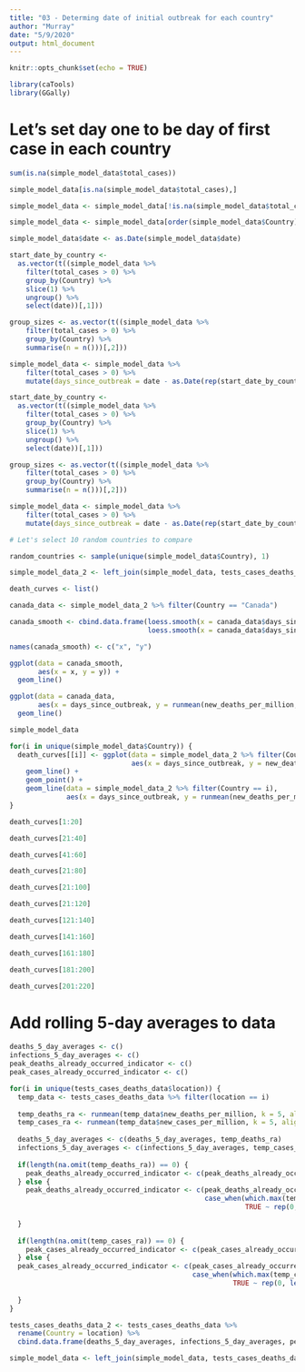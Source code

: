 ```yaml
---
title: "03 - Determing date of initial outbreak for each country"
author: "Murray"
date: "5/9/2020"
output: html_document
---
```


```r
knitr::opts_chunk$set(echo = TRUE)

library(caTools)
library(GGally)
```

# Let's set day one to be day of first case  in each country

```r
sum(is.na(simple_model_data$total_cases))

simple_model_data[is.na(simple_model_data$total_cases),]

simple_model_data <- simple_model_data[!is.na(simple_model_data$total_cases),]

simple_model_data <- simple_model_data[order(simple_model_data$Country),]

simple_model_data$date <- as.Date(simple_model_data$date)

start_date_by_country <- 
  as.vector(t((simple_model_data %>%
    filter(total_cases > 0) %>%
    group_by(Country) %>%
    slice(1) %>%
    ungroup() %>%
    select(date))[,1]))

group_sizes <- as.vector(t((simple_model_data %>%
    filter(total_cases > 0) %>%
    group_by(Country) %>%
    summarise(n = n()))[,2]))

simple_model_data <- simple_model_data %>%
    filter(total_cases > 0) %>%
    mutate(days_since_outbreak = date - as.Date(rep(start_date_by_country, group_sizes)))

start_date_by_country <- 
  as.vector(t((simple_model_data %>%
    filter(total_cases > 0) %>%
    group_by(Country) %>%
    slice(1) %>%
    ungroup() %>%
    select(date))[,1]))

group_sizes <- as.vector(t((simple_model_data %>%
    filter(total_cases > 0) %>%
    group_by(Country) %>%
    summarise(n = n()))[,2]))

simple_model_data <- simple_model_data %>%
    filter(total_cases > 0) %>%
    mutate(days_since_outbreak = date - as.Date(rep(start_date_by_country, group_sizes)))

```

```r
# Let's select 10 random countries to compare

random_countries <- sample(unique(simple_model_data$Country), 1)

simple_model_data_2 <- left_join(simple_model_data, tests_cases_deaths_data %>% select (location, date, new_deaths_per_million) %>% rename(Country = location) %>% mutate(date = as.Date(date)))

death_curves <- list()

canada_data <- simple_model_data_2 %>% filter(Country == "Canada")

canada_smooth <- cbind.data.frame(loess.smooth(x = canada_data$days_since_outbreak, y = canada_data$new_deaths_per_million, span = 2/3)$x,
                                  loess.smooth(x = canada_data$days_since_outbreak, y = canada_data$new_deaths_per_million, span = 0.1)$y)

names(canada_smooth) <- c("x", "y")

ggplot(data = canada_smooth,
       aes(x = x, y = y)) +
  geom_line()

ggplot(data = canada_data,
       aes(x = days_since_outbreak, y = runmean(new_deaths_per_million, 5))) +
  geom_line()

simple_model_data

for(i in unique(simple_model_data$Country)) {
  death_curves[[i]] <- ggplot(data = simple_model_data_2 %>% filter(Country == i),
                              aes(x = days_since_outbreak, y = new_deaths_per_million, color = Country)) +
    geom_line() +
    geom_point() +
    geom_line(data = simple_model_data_2 %>% filter(Country == i),
              aes(x = days_since_outbreak, y = runmean(new_deaths_per_million, 5, align = "right"), color = "5-day rolling average"))
}

death_curves[1:20]
```

```r
death_curves[21:40]
```

```r
death_curves[41:60]
```

```r
death_curves[21:80]
```

```r
death_curves[21:100]
```

```r
death_curves[21:120]
```

```r
death_curves[121:140]
```

```r
death_curves[141:160]
```

```r
death_curves[161:180]
```

```r
death_curves[181:200]
```

```r
death_curves[201:220]
```

# Add rolling 5-day averages to data

```r
deaths_5_day_averages <- c()
infections_5_day_averages <- c()
peak_deaths_already_occurred_indicator <- c()
peak_cases_already_occurred_indicator <- c()

for(i in unique(tests_cases_deaths_data$location)) {
  temp_data <- tests_cases_deaths_data %>% filter(location == i)
  
  temp_deaths_ra <- runmean(temp_data$new_deaths_per_million, k = 5, align = "right")
  temp_cases_ra <- runmean(temp_data$new_cases_per_million, k = 5, align = "right")
  
  deaths_5_day_averages <- c(deaths_5_day_averages, temp_deaths_ra)
  infections_5_day_averages <- c(infections_5_day_averages, temp_cases_ra)
  
  if(length(na.omit(temp_deaths_ra)) == 0) {
    peak_deaths_already_occurred_indicator <- c(peak_deaths_already_occurred_indicator, rep(0, length(temp_deaths_ra)))
  } else {
    peak_deaths_already_occurred_indicator <- c(peak_deaths_already_occurred_indicator,
                                                case_when(which.max(temp_deaths_ra) < length(temp_deaths_ra) - 3 ~ rep(1, length(temp_deaths_ra)),
                                                          TRUE ~ rep(0, length(temp_deaths_ra))))
    
  }
  
  if(length(na.omit(temp_cases_ra)) == 0) {
    peak_cases_already_occurred_indicator <- c(peak_cases_already_occurred_indicator, rep(0, length(temp_cases_ra)))
  } else {
  peak_cases_already_occurred_indicator <- c(peak_cases_already_occurred_indicator,
                                             case_when(which.max(temp_cases_ra) < length(temp_cases_ra) - 3 ~ rep(1, length(temp_cases_ra)),
                                                       TRUE ~ rep(0, length(temp_cases_ra))))
    
  }
}

tests_cases_deaths_data_2 <- tests_cases_deaths_data %>%
  rename(Country = location) %>%
  cbind.data.frame(deaths_5_day_averages, infections_5_day_averages, peak_deaths_already_occurred_indicator, peak_cases_already_occurred_indicator)

simple_model_data <- left_join(simple_model_data, tests_cases_deaths_data_2 %>% select(Country,
                                                                                        date,
                                                                                        deaths_5_day_averages,
                                                                                        infections_5_day_averages,
                                                                                        peak_deaths_already_occurred_indicator,
                                                                                        peak_cases_already_occurred_indicator))
```

